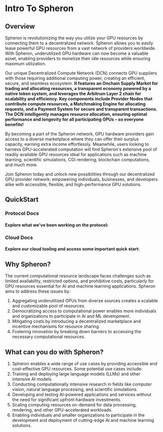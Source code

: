 
# Intro To Spheron

<VideoPlayer embedId="nsNedk1Z3Pg" />

## Overview

Spheron is revolutionizing the way you utilize your GPU resources by connecting them to a decentralized network. Spheron allows you to easily lease powerful GPU resources from a vast network of providers worldwide. With Spheron, underutilized GPU hardware can now become a valuable asset, enabling providers to monetize their idle resources while ensuring maximum utilization. 

Our unique Decentralized Compute Network (DCN) connects GPU suppliers with those requiring additional computing power, creating an efficient, secure, and seamless ecosystem. **It features an Onchain Supply Market for trading and allocating resources, a transparent economy powered by a native token system, and leverages the Arbitrum Layer 2 chain for scalability and efficiency. Key components include Provider Nodes that contribute compute resources, a Matchmaking Engine for allocating requests, and a Payment System for secure and transparent transactions. The DCN intelligently manages resource allocation, ensuring optimal performance and longevity for all participating GPUs – so everyone benefits!**

By becoming a part of the Spheron network, GPU hardware providers gain access to a diverse marketplace where they can offer their surplus capacity, earning extra income effortlessly. Meanwhile, users looking to harness GPU-accelerated computation will find Spheron's extensive pool of readily available GPU resources ideal for applications such as machine learning, scientific simulations, CGI rendering, blockchain computations, and much more.

Join Spheron today and unlock new possibilities through our decentralized GPU provider network: empowering individuals, businesses, and developers alike with accessible, flexible, and high-performance GPU solutions.

## QuickStart

### Protocol Docs

#### Explore what we've been working on the protocol:

<QuickStartProtocol />

### Cloud Docs

#### Explore our cloud tooling and access some important quick start:

<QuickStartCloud />

## Why Spheron?

The current computational resource landscape faces challenges such as limited availability, restricted options, and prohibitive costs, particularly for GPU resources essential for AI and machine learning applications. Spheron aims to address these issues by:

1. Aggregating underutilized GPUs from diverse sources creates a scalable and customizable pool of resources.
2. Democratizing access to computational power enables more individuals and organizations to participate in AI and ML development.
3. Mitigating costs by introducing a decentralized marketplace and incentive mechanisms for resource sharing.
4. Fostering innovation by breaking down barriers to accessing the necessary computational resources.

## What can you do with Spheron?

1. Spheron enables a wide range of use cases by providing accessible and cost-effective GPU resources. Some potential use cases include:
2. Training and deploying large language models (LLMs) and other intensive AI models.
3. Conducting computationally intensive research in fields like computer vision, natural language processing, and scientific simulations.
4. Developing and testing AI-powered applications and services without the need for significant upfront hardware investments.
5. Scaling computing resources on-demand for data processing, rendering, and other GPU-accelerated workloads.
6. Enabling individuals and smaller organizations to participate in the development and deployment of cutting-edge AI and machine learning solutions.



<Navigation name="Getting Started" />



